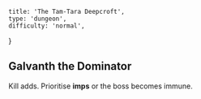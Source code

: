     title: 'The Tam-Tara Deepcroft',
    type: 'dungeon',
    difficulty: 'normal',
}

## Galvanth the Dominator

Kill adds. Prioritise **imps**<Consequence> or the boss becomes immune</Consequence>.